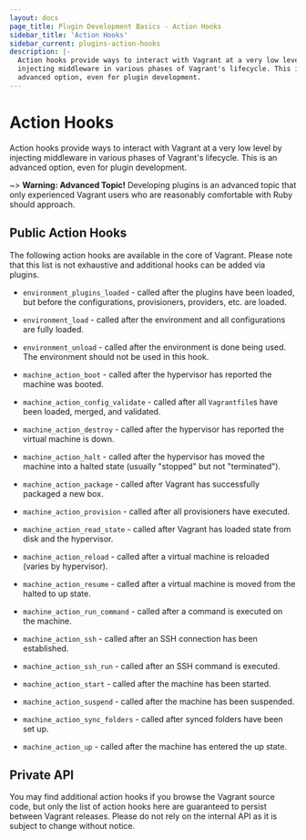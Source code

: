 ```yaml
---
layout: docs
page_title: Plugin Development Basics - Action Hooks
sidebar_title: 'Action Hooks'
sidebar_current: plugins-action-hooks
description: |-
  Action hooks provide ways to interact with Vagrant at a very low level by
  injecting middleware in various phases of Vagrant's lifecycle. This is an
  advanced option, even for plugin development.
---
```


# Action Hooks

Action hooks provide ways to interact with Vagrant at a very low level by
injecting middleware in various phases of Vagrant's lifecycle. This is an
advanced option, even for plugin development.

~> **Warning: Advanced Topic!** Developing plugins is an
advanced topic that only experienced Vagrant users who are reasonably
comfortable with Ruby should approach.

## Public Action Hooks

The following action hooks are available in the core of Vagrant. Please note
that this list is not exhaustive and additional hooks can be added via plugins.

- `environment_plugins_loaded` - called after the plugins have been loaded,
  but before the configurations, provisioners, providers, etc. are loaded.

* `environment_load` - called after the environment and all configurations are
  fully loaded.

- `environment_unload` - called after the environment is done being used. The
  environment should not be used in this hook.

* `machine_action_boot` - called after the hypervisor has reported the machine
  was booted.

- `machine_action_config_validate` - called after all `Vagrantfile`s have been
  loaded, merged, and validated.

* `machine_action_destroy` - called after the hypervisor has reported the
  virtual machine is down.

- `machine_action_halt` - called after the hypervisor has moved the machine
  into a halted state (usually "stopped" but not "terminated").

* `machine_action_package` - called after Vagrant has successfully packaged a
  new box.

- `machine_action_provision` - called after all provisioners have executed.

* `machine_action_read_state` - called after Vagrant has loaded state from
  disk and the hypervisor.

- `machine_action_reload` - called after a virtual machine is reloaded (varies
  by hypervisor).

* `machine_action_resume` - called after a virtual machine is moved from the
  halted to up state.

- `machine_action_run_command` - called after a command is executed on the
  machine.

* `machine_action_ssh` - called after an SSH connection has been established.

- `machine_action_ssh_run` - called after an SSH command is executed.

* `machine_action_start` - called after the machine has been started.

- `machine_action_suspend` - called after the machine has been suspended.

* `machine_action_sync_folders` - called after synced folders have been set up.

- `machine_action_up` - called after the machine has entered the up state.

## Private API

You may find additional action hooks if you browse the Vagrant source code, but
only the list of action hooks here are guaranteed to persist between Vagrant
releases. Please do not rely on the internal API as it is subject to change
without notice.
